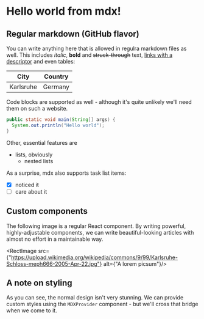 
# Hello world from mdx!

## Regular markdown (GitHub flavor)

You can write anything here that is allowed in regulra markdown files as well.
This includes _italic_, **bold** and ~~struck-through~~ text, [links with a descriptor](https://github.github.com/gfm/) and even tables:

City | Country
--- | ---
Karlsruhe | Germany

Code blocks are supported as well - although it's quite unlikely we'll need them on such a website.

```java
public static void main(String[] args) {
  System.out.println("Hello world");
}
```

Other, essential features are
- lists, obviously
  - nested lists

As a surprise, mdx also supports task list items:
- [x] noticed it
- [ ] care about it

## Custom components

The following image is a regular React component.
By writing powerful, highly-adjustable components, we can write beautiful-looking articles with almost no effort in a maintainable way.

<RectImage src={"https://upload.wikimedia.org/wikipedia/commons/9/99/Karlsruhe-Schloss-meph666-2005-Apr-22.jpg"} alt={"A lorem picsum"}/>

## A note on styling

As you can see, the normal design isn't very stunning.
We can provide custom styles using the `MDXProvider` component - but we'll cross that bridge when we come to it.
